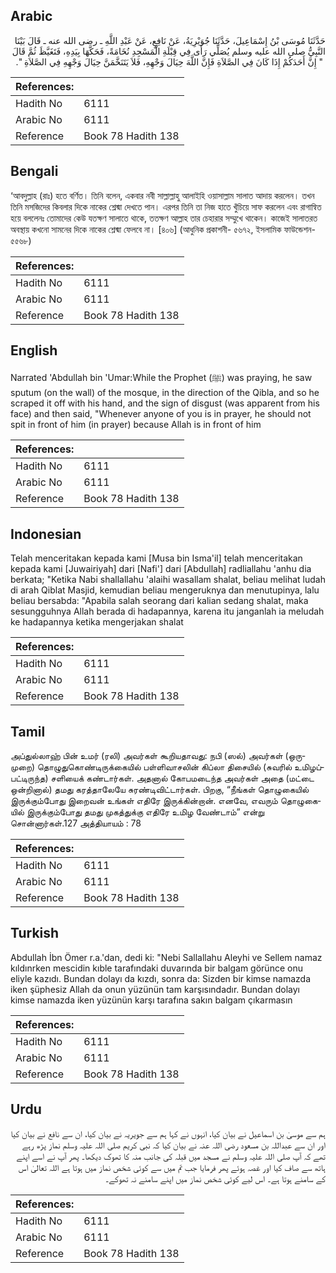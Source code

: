 ## Arabic


<div dir="rtl" lang="ar" style={{fontSize:'larger',backgroundColor:'#f8f9fa',padding:20}}>
حَدَّثَنَا مُوسَى بْنُ إِسْمَاعِيلَ، حَدَّثَنَا جُوَيْرِيَةُ، عَنْ نَافِعٍ، عَنْ عَبْدِ اللَّهِ ـ رضى الله عنه ـ قَالَ بَيْنَا النَّبِيُّ صلى الله عليه وسلم يُصَلِّي رَأَى فِي قِبْلَةِ الْمَسْجِدِ نُخَامَةً، فَحَكَّهَا بِيَدِهِ، فَتَغَيَّظَ ثُمَّ قَالَ ‏ "‏ إِنَّ أَحَدَكُمْ إِذَا كَانَ فِي الصَّلاَةِ فَإِنَّ اللَّهَ حِيَالَ وَجْهِهِ، فَلاَ يَتَنَخَّمَنَّ حِيَالَ وَجْهِهِ فِي الصَّلاَةِ ‏"‏‏.‏
</div>
<div style={{backgroundColor:'#f8f9fa',padding:20, marginBottom: 10}}><table> <thead> <tr> <th>References:</th> <th></th> </tr> </thead> <tbody><tr><td>Hadith No</td><td>6111</td></tr><tr><td>Arabic No</td><td>6111</td></tr><tr><td>Reference</td><td>Book 78 Hadith 138</td></tr></tbody></table></div>

## Bengali


<div dir="ltr" lang="bn" style={{fontSize:'larger',backgroundColor:'#f8f9fa',padding:20}}>
‘আবদুল্লাহ (রাঃ) হতে বর্ণিত। তিনি বলেন, একবার নবী সাল্লাল্লাহু আলাইহি ওয়াসাল্লাম সালাত আদায় করলেন। তখন তিনি মসজিদের কিবলার দিকে নাকের শ্লেষ্মা দেখতে পান। এরপর তিনি তা নিজ হাতে খুঁচিয়ে সাফ করলেন এবং রাগান্বিত হয়ে বললেনঃ তোমাদের কেউ যতক্ষণ সালাতে থাকে, ততক্ষণ আল্লাহ তার চেহারার সম্মুখে থাকেন। কাজেই সালাতরত অবস্থায় কখনো সামনের দিকে নাকের শ্লেষ্মা ফেলবে না। [৪০৬] (আধুনিক প্রকাশনী- ৫৬৭২, ইসলামিক ফাউন্ডেশন- ৫৫৬৮)
</div>
<div style={{backgroundColor:'#f8f9fa',padding:20, marginBottom: 10}}><table> <thead> <tr> <th>References:</th> <th></th> </tr> </thead> <tbody><tr><td>Hadith No</td><td>6111</td></tr><tr><td>Arabic No</td><td>6111</td></tr><tr><td>Reference</td><td>Book 78 Hadith 138</td></tr></tbody></table></div>

## English


<div dir="ltr" lang="en" style={{fontSize:'larger',backgroundColor:'#f8f9fa',padding:20}}>
Narrated 'Abdullah bin 'Umar:While the Prophet (ﷺ) was praying, he saw sputum (on the wall) of the mosque, in the direction of the Qibla, and so he scraped it off with his hand, and the sign of disgust (was apparent from his face) and then said, "Whenever anyone of you is in prayer, he should not spit in front of him (in prayer) because Allah is in front of him
</div>
<div style={{backgroundColor:'#f8f9fa',padding:20, marginBottom: 10}}><table> <thead> <tr> <th>References:</th> <th></th> </tr> </thead> <tbody><tr><td>Hadith No</td><td>6111</td></tr><tr><td>Arabic No</td><td>6111</td></tr><tr><td>Reference</td><td>Book 78 Hadith 138</td></tr></tbody></table></div>

## Indonesian


<div dir="ltr" lang="id" style={{fontSize:'larger',backgroundColor:'#f8f9fa',padding:20}}>
Telah menceritakan kepada kami [Musa bin Isma'il] telah menceritakan kepada kami [Juwairiyah] dari [Nafi'] dari [Abdullah] radliallahu 'anhu dia berkata; "Ketika Nabi shallallahu 'alaihi wasallam shalat, beliau melihat ludah di arah Qiblat Masjid, kemudian beliau mengeruknya dan menutupinya, lalu beliau bersabda: "Apabila salah seorang dari kalian sedang shalat, maka sesungguhnya Allah berada di hadapannya, karena itu janganlah ia meludah ke hadapannya ketika mengerjakan shalat
</div>
<div style={{backgroundColor:'#f8f9fa',padding:20, marginBottom: 10}}><table> <thead> <tr> <th>References:</th> <th></th> </tr> </thead> <tbody><tr><td>Hadith No</td><td>6111</td></tr><tr><td>Arabic No</td><td>6111</td></tr><tr><td>Reference</td><td>Book 78 Hadith 138</td></tr></tbody></table></div>

## Tamil


<div dir="ltr" lang="ta" style={{fontSize:'larger',backgroundColor:'#f8f9fa',padding:20}}>
அப்துல்லாஹ் பின் உமர் (ரலி) அவர்கள் கூறியதாவது: நபி (ஸல்) அவர்கள் (ஒருமுறை) தொழுதுகொண்டிருக்கையில் பள்ளிவாசலின் கிப்லா திசையில் (சுவரில் உமிழப்பட்டிருந்த) சளியைக் கண்டார்கள். அதனால் கோபமடைந்த அவர்கள் அதை (மட்டை ஒன்றினால்) தமது கரத்தாலேயே சுரண்டிவிட்டார்கள். பிறகு, “நீங்கள் தொழுகையில் இருக்கும்போது இறைவன் உங்கள் எதிரே இருக்கின்றான். எனவே, எவரும் தொழுகையில் இருக்கும்போது தமது முகத்துக்கு எதிரே உமிழ வேண்டாம்” என்று சொன்னார்கள்.127 அத்தியாயம் : 78
</div>
<div style={{backgroundColor:'#f8f9fa',padding:20, marginBottom: 10}}><table> <thead> <tr> <th>References:</th> <th></th> </tr> </thead> <tbody><tr><td>Hadith No</td><td>6111</td></tr><tr><td>Arabic No</td><td>6111</td></tr><tr><td>Reference</td><td>Book 78 Hadith 138</td></tr></tbody></table></div>

## Turkish


<div dir="ltr" lang="tr" style={{fontSize:'larger',backgroundColor:'#f8f9fa',padding:20}}>
Abdullah İbn Ömer r.a.'dan, dedi ki: "Nebi Sallallahu Aleyhi ve Sellem namaz kıldınrken mescidin kıble tarafındaki duvarında bir balgam görünce onu eliyle kazıdı. Bundan dolayı da kızdı, sonra da: Sizden bir kimse namazda iken şüphesiz Allah da onun yüzünün tam karşısındadır. Bundan dolayı kimse namazda iken yüzünün karşı tarafına sakın balgam çıkarmasın
</div>
<div style={{backgroundColor:'#f8f9fa',padding:20, marginBottom: 10}}><table> <thead> <tr> <th>References:</th> <th></th> </tr> </thead> <tbody><tr><td>Hadith No</td><td>6111</td></tr><tr><td>Arabic No</td><td>6111</td></tr><tr><td>Reference</td><td>Book 78 Hadith 138</td></tr></tbody></table></div>

## Urdu


<div dir="rtl" lang="ur" style={{fontSize:'larger',backgroundColor:'#f8f9fa',padding:20}}>
ہم سے موسیٰ بن اسماعیل نے بیان کیا، انہوں نے کہا ہم سے جویریہ نے بیان کیا، ان سے نافع نے بیان کیا اور ان سے عبداللہ بن مسعود رضی اللہ عنہ نے بیان کیا کہ نبی کریم صلی اللہ علیہ وسلم نماز پڑھ رہے تھے کہ آپ صلی اللہ علیہ وسلم نے مسجد میں قبلہ کی جانب منہ کا تھوک دیکھا۔ پھر آپ نے اسے اپنے ہاتھ سے صاف کیا اور غصہ ہوئے پھر فرمایا جب تم میں سے کوئی شخص نماز میں ہوتا ہے اللہ تعالیٰ اس کے سامنے ہوتا ہے۔ اس لیے کوئی شخص نماز میں اپنے سامنے نہ تھوکے۔
</div>
<div style={{backgroundColor:'#f8f9fa',padding:20, marginBottom: 10}}><table> <thead> <tr> <th>References:</th> <th></th> </tr> </thead> <tbody><tr><td>Hadith No</td><td>6111</td></tr><tr><td>Arabic No</td><td>6111</td></tr><tr><td>Reference</td><td>Book 78 Hadith 138</td></tr></tbody></table></div>